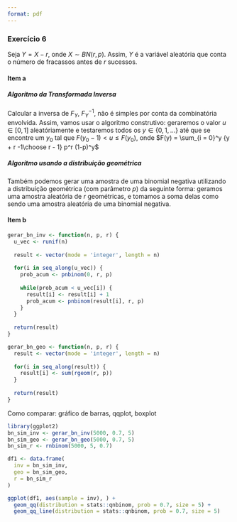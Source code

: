 ```yaml
---
format: pdf
---
```


### Exercício 6
Seja $Y = X - r$, onde $X \sim BN(r, p)$. Assim, $Y$ é a variável aleatória que conta o número de fracassos antes de $r$ sucessos.

#### Item a
##### Algoritmo da Transformada Inversa
Calcular a inversa de $F_Y$, $F_Y^{-1}$, não é simples por conta da combinatória envolvida. Assim, vamos usar o algoritmo construtivo: geraremos o valor $u \in [0, 1]$ aleatóriamente e testaremos todos os $y \in \{0, 1, \dots\}$ até que se encontre um $y_0$ tal que $F(y_0 - 1) < u \leq F(y_0)$, onde $F(y) = \sum_{i = 0}^y {y + r -1\choose r - 1} p^r (1-p)^y$



##### Algoritmo usando a distribuição geométrica
Também podemos gerar uma amostra de uma binomial negativa utilizando a distribuição geométrica (com parâmetro $p$) da seguinte forma: geramos uma amostra aleatória de $r$ geométricas, e tomamos a soma delas como sendo uma amostra aleatória de uma binomial negativa.

#### Item b
```r
gerar_bn_inv <- function(n, p, r) {
  u_vec <- runif(n)
  
  result <- vector(mode = 'integer', length = n)
  
  for(i in seq_along(u_vec)) {
    prob_acum <- pnbinom(0, r, p)
    
    while(prob_acum < u_vec[i]) {
      result[i] <- result[i] + 1
      prob_acum <- pnbinom(result[i], r, p)
    }
  }
  
  return(result)
}

gerar_bn_geo <- function(n, p, r) {
  result <- vector(mode = 'integer', length = n)
  
  for(i in seq_along(result)) {
    result[i] <- sum(rgeom(r, p))
  }
  
  return(result)
}
```

Como comparar: gráfico de barras, qqplot, boxplot

```r
library(ggplot2)
bn_sim_inv <- gerar_bn_inv(5000, 0.7, 5)
bn_sim_geo <- gerar_bn_geo(5000, 0.7, 5)
bn_sim_r <- rnbinom(5000, 5, 0.7)

df1 <- data.frame(
  inv = bn_sim_inv,
  geo = bn_sim_geo,
  r = bn_sim_r
)

ggplot(df1, aes(sample = inv), ) +
  geom_qq(distribution = stats::qnbinom, prob = 0.7, size = 5) +
  geom_qq_line(distribution = stats::qnbinom, prob = 0.7, size = 5)
```


```r

```


